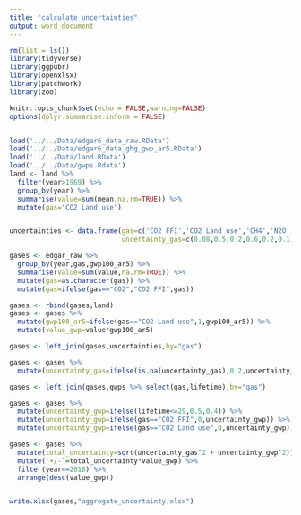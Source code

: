 ```yaml
---
title: "calculate_uncertainties"
output: word_document
---
```


```r

rm(list = ls())
library(tidyverse)
library(ggpubr)
library(openxlsx)
library(patchwork)
library(zoo)

knitr::opts_chunk$set(echo = FALSE,warning=FALSE)
options(dplyr.summarise.inform = FALSE)


load('../../Data/edgar6_data_raw.RData')
load('../../Data/edgar6_data_ghg_gwp_ar5.RData')
load('../../Data/land.RData')
load('../../Data/gwps.Rdata')
land <- land %>% 
  filter(year>1969) %>%
  group_by(year) %>% 
  summarise(value=sum(mean,na.rm=TRUE)) %>% 
  mutate(gas="CO2 Land use")


uncertainties <- data.frame(gas=c('CO2 FFI','CO2 Land use','CH4','N2O','Fgas','GHG'),
                            uncertainty_gas=c(0.08,0.5,0.2,0.6,0.2,0.1))

```


```r

gases <- edgar_raw %>%  
  group_by(year,gas,gwp100_ar5) %>% 
  summarise(value=sum(value,na.rm=TRUE)) %>%
  mutate(gas=as.character(gas)) %>% 
  mutate(gas=ifelse(gas=="CO2","CO2 FFI",gas))

gases <- rbind(gases,land)
gases <- gases %>% 
  mutate(gwp100_ar5=ifelse(gas=="CO2 Land use",1,gwp100_ar5)) %>% 
  mutate(value_gwp=value*gwp100_ar5)

gases <- left_join(gases,uncertainties,by="gas")

gases <- gases %>% 
  mutate(uncertainty_gas=ifelse(is.na(uncertainty_gas),0.2,uncertainty_gas))

gases <- left_join(gases,gwps %>% select(gas,lifetime),by="gas")

gases <- gases %>% 
  mutate(uncertainty_gwp=ifelse(lifetime<=29,0.5,0.4)) %>% 
  mutate(uncertainty_gwp=ifelse(gas=="CO2 FFI",0,uncertainty_gwp)) %>% 
  mutate(uncertainty_gwp=ifelse(gas=="CO2 Land use",0,uncertainty_gwp))

gases <- gases %>% 
  mutate(total_uncertainty=sqrt(uncertainty_gas^2 + uncertainty_gwp^2)) %>% 
  mutate(`+/-`=total_uncertainty*value_gwp) %>% 
  filter(year==2018) %>% 
  arrange(desc(value_gwp))


write.xlsx(gases,"aggregate_uncertainty.xlsx")

```

